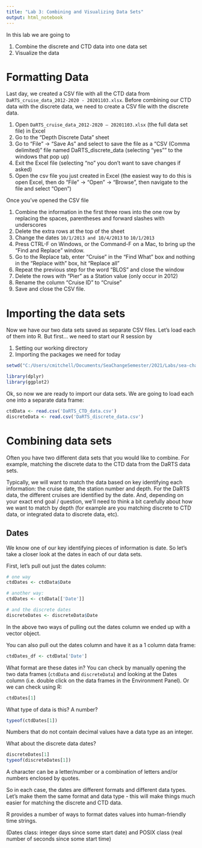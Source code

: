 ```yaml
---
title: "Lab 3: Combining and Visualizing Data Sets"
output: html_notebook
---
```


In this lab we are going to 

1. Combine the discrete and CTD data into one data set
2. Visualize the data

# Formatting Data

Last day, we created a CSV file with all the CTD data from `DaRTS_cruise_data_2012-2020 - 20201103.xlsx`. Before combining our CTD data with the discrete data, we need to create a CSV file with the discrete data.

1. Open `DaRTS_cruise_data_2012-2020 – 20201103.xlsx` (the full data set file) in Excel
2. Go to the "Depth Discrete Data" sheet
1. Go to "File" -> "Save As" and select to save the file as a "CSV (Comma delimited)" file named DaRTS_discrete_data (selecting "yes"" to the windows that pop up)
2. Exit the Excel file (selecting "no" you don't want to save changes if asked) 
3. Open the csv file you just created in Excel (the easiest way to do this is open Excel, then do "File" -> "Open" -> "Browse", then navigate to the file and select "Open")

Once you've opened the CSV file

1. Combine the information in the first three rows into the one row by replacing the spaces, parentheses and forward slashes with underscores
2. Delete the extra rows at the top of the sheet
2. Change the dates `10/1/2013 and 10/4/2013` to `10/1/2013`
3. Press CTRL-F on Windows, or the Command-F on a Mac, to bring up the “Find and Replace” window.
4. Go to the Replace tab, enter “Cruise” in the “Find What” box and nothing in the “Replace with” box, hit “Replace all”
5. Repeat the previous step for the word “BLOS” and close the window
6. Delete the rows with “Pier” as a Station value (only occur in 2012)
7. Rename the column “Cruise ID” to “Cruise”
7. Save and close the CSV file.

# Importing the data sets

Now we have our two data sets saved as separate CSV files. Let's load each of them into R. But first... we need to start our R session by

1. Setting our working directory
2. Importing the packages we need for today

```r
setwd("C:/Users/cmitchell/Documents/SeaChangeSemester/2021/Labs/sea-change-semester-data-labs/Lab03/")

library(dplyr)
library(ggplot2)
```

Ok, so now we are ready to import our data sets. We are going to load each one into a separate data frame:

```r
ctdData <- read.csv('DaRTS_CTD_data.csv')
discreteData <- read.csv('DaRTS_discrete_data.csv')
```

# Combining data sets

Often you have two different data sets that you would like to combine. For example, matching the discrete data to the CTD data from the DaRTS data sets.

Typically, we will want to match the data based on key identifying each information: the cruise date, the station number and depth. For the DaRTS data, the different cruises are identified by the date. And, depending on your exact end goal / question, we'll need to think a bit carefully about how we want to match by depth (for example are you matching discrete to CTD data, or integrated data to discrete data, etc).

## Dates

We know one of our key identifying pieces of information is date. So let's take a closer look at the dates in each of our data sets.

First, let's pull out just the dates column:

```r
# one way
ctdDates <- ctdData$Date

# another way:
ctdDates <- ctdData[['Date']]

# and the discrete dates
discreteDates <- discreteData$Date
```

In the above two ways of pulling out the dates column we ended up with a vector object. 

You can also pull out the dates column and have it as a 1 column data frame:

```r
ctdDates_df <- ctdData['Date']
```


What format are these dates in? You can check by manually opening the two data frames (`ctdData` and `discreteData`) and looking at the Dates column (i.e. double click on the data frames in the Environment Panel). Or we can check using R:

```r
ctdDates[1]
```

What type of data is this? A number? 
```r
typeof(ctdDates[1])
```
Numbers that do not contain decimal values have a data type as an integer. 

What about the discrete data dates?
```r
discreteDates[1]
typeof(discreteDates[1])
```

A character can be a letter/number or a combination of letters and/or numbers enclosed by quotes. 

So in each case, the dates are different formats and different data types. Let's make them the same format and data type - this will make things much easier for matching the discrete and CTD data.

R provides a number of ways to format dates values into human-friendly time strings.

(Dates class: integer days since some start date) and POSIX class (real number of seconds since some start time) 


